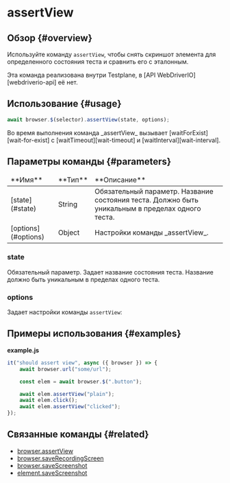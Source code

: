 
# assertView

## Обзор {#overview}

Используйте команду `assertView`, чтобы снять скриншот элемента для определенного состояния теста и сравнить его с эталонным.

<Admonition type="info">
    Эта команда реализована внутри Testplane, в [API WebDriverIO][webdriverio-api] её нет.
</Admonition>

## Использование {#usage}

```javascript
await browser.$(selector).assertView(state, options);
```

<Admonition type="warning">
    Во время выполнения команда _assertView_ вызывает [waitForExist][wait-for-exist] с
    [waitTimeout][wait-timeout] и [waitInterval][wait-interval].
</Admonition>

## Параметры команды {#parameters}

<table>
<thead>
<tr><td>**Имя**</td><td>**Тип**</td><td>**Описание**</td></tr>
</thead>
<tbody>
<tr><td>[state](#state)</td><td>String</td><td>Обязательный параметр. Название состояния теста. Должно быть уникальным в пределах одного теста.</td></tr>
<tr><td>[options](#options)</td><td>Object</td><td>Настройки команды _assertView_.</td></tr>

</tbody>
</table>

### state

Обязательный параметр. Задает название состояния теста. Название должно быть уникальным в пределах одного теста.

### options

Задает настройки команды `assertView`:

<AssertViewOptions />

## Примеры использования {#examples}

**example.js**

```javascript
it("should assert view", async ({ browser }) => {
    await browser.url("some/url");

    const elem = await browser.$(".button");

    await elem.assertView("plain");
    await elem.click();
    await elem.assertView("clicked");
});
```

## Связанные команды {#related}

-   [browser.assertView](../../browser/assertView)
-   [browser.saveRecordingScreen](../../browser/saveRecordingScreen)
-   [browser.saveScreenshot](../../browser/saveScreenshot)
-   [element.saveScreenshot](../saveScreenshot)

[webdriverio-api]: https://webdriver.io/docs/api
[wait-for-exist]: ../waitForExist
[wait-timeout]: ../../../config/browsers#wait_timeout
[wait-interval]: ../../../config/browsers#wait_interval
[browsers-tolerance]: ../../../config/browsers#tolerance
[browsers-antialiasing-tolerance]: ../../../config/browsers#antialiasing_tolerance
